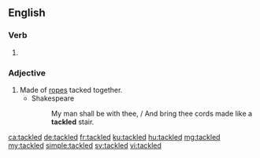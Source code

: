 ==English==

===Verb===
{{head|en|verb form}}

# {{en-past of|tackle}}

===Adjective===
{{en-adj|-}}

# Made of [[rope]]s tacked together.
#* Shakespeare
#*: My man shall be with thee, / And bring thee cords made like a '''tackled''' stair.

{{Webster 1913}}

[[ca:tackled]]
[[de:tackled]]
[[fr:tackled]]
[[ku:tackled]]
[[hu:tackled]]
[[mg:tackled]]
[[my:tackled]]
[[simple:tackled]]
[[sv:tackled]]
[[vi:tackled]]